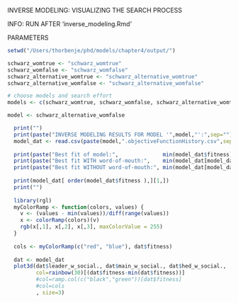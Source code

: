 INVERSE MODELING: VISUALIZING THE SEARCH PROCESS

INFO: RUN AFTER 'inverse_modeling.Rmd'

PARAMETERS
```r

setwd("/Users/thorbenje/phd/models/chapter4/output/")

schwarz_womtrue <- "schwarz_womtrue"
schwarz_womfalse <- "schwarz_womfalse"
schwarz_alternative_womtrue <- "schwarz_alternative_womtrue"
schwarz_alternative_womfalse <- "schwarz_alternative_womfalse"

# choose models and search effort
models <- c(schwarz_womtrue, schwarz_womfalse, schwarz_alternative_womtrue, schwarz_alternative_womfalse)

```


```r

model <- schwarz_alternative_womfalse

  print("")
  print(paste("INVERSE MODELING RESULTS FOR MODEL '",model,"':",sep=""))
  model_dat <- read.csv(paste(model,".objectiveFunctionHistory.csv",sep=""))
  
  print(paste("Best fit of model:",              min(model_dat$fitness)))
  print(paste("Best fit WITH word-of-mouth:",    min(model_dat[model_dat$word.of.mouth..=="true", ]$fitness)))
  print(paste("Best fit WITHOUT word-of-mouth:", min(model_dat[model_dat$word.of.mouth..=="false",]$fitness)))
  
  print(model_dat[ order(model_dat$fitness ),][1,])
  print("")
  
  library(rgl)
  myColorRamp <- function(colors, values) {
    v <- (values - min(values))/diff(range(values))
    x <- colorRamp(colors)(v)
    rgb(x[,1], x[,2], x[,3], maxColorValue = 255)
  }
  
  cols <- myColorRamp(c("red", "blue"), dat$fitness)
  
  dat <- model_dat
  plot3d(dat$leader_w_social., dat$main_w_social., dat$hed_w_social., 
         col=rainbow(30)[(dat$fitness-min(dat$fitness))]
         #col=ramp.col(c("black","green"))[dat$fitness]
         #col=cols
         , size=3)


```

